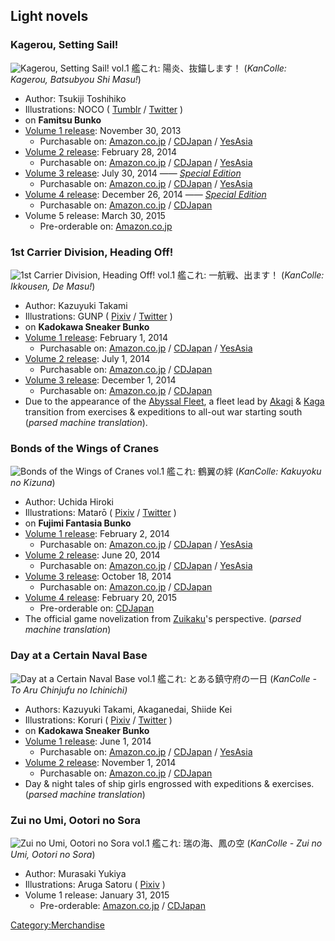 ==Light novels==

===Kagerou, Setting Sail!===
[[File:Lightnovel_kagerou.jpg|thumb|right|''Kagerou, Setting Sail! vol.1'']]
艦これ: 陽炎、抜錨します！ (''KanColle: Kagerou, Batsubyou Shi Masu!'')
* Author: Tsukiji Toshihiko
* Illustrations: NOCO ( [http://nocoweb.tumblr.com/ Tumblr] / [https://twitter.com/NOCO00 Twitter] )
* on '''Famitsu Bunko'''
* [http://www.kadokawa.co.jp/product/301309001015/ Volume 1 release]: November 30, 2013
** Purchasable on: [http://www.amazon.co.jp/dp/4047292664 Amazon.co.jp] / [http://www.cdjapan.co.jp/product/NEOBK-1571430 CDJapan] / [http://www.yesasia.com/global/1034716193-0-0-0-en/info.html YesAsia]
* [http://www.kadokawa.co.jp/product/301312001173/ Volume 2 release]: February 28, 2014
** Purchasable on: [http://www.amazon.co.jp/dp/4047294616 Amazon.co.jp] / [http://www.cdjapan.co.jp/product/NEOBK-1610030 CDJapan] / [http://www.yesasia.com/global/1035224972-0-0-0-en/info.html YesAsia]
* [http://www.kadokawa.co.jp/product/301405003450/ Volume 3 release]: July 30, 2014 —— [http://www.kadokawa.co.jp/product/301405003451/ ''Special Edition'']
** Purchasable on: [http://www.amazon.co.jp/dp/4047297682 Amazon.co.jp] / [http://www.cdjapan.co.jp/product/NEOBK-1671938 CDJapan] / [http://www.yesasia.com/global/1036386230-0-0-0-en/info.html YesAsia]
* [http://www.kadokawa.co.jp/product/301410000753/ Volume 4 release]: December 26, 2014 —— [http://www.kadokawa.co.jp/product/301410000752/ ''Special Edition'']
** Purchasable on: [http://www.amazon.co.jp/dp/4047301124 Amazon.co.jp] / [http://www.cdjapan.co.jp/product/NEOBK-1735131 CDJapan]
* Volume 5 release: March 30, 2015
** Pre-orderable on: [http://www.amazon.co.jp/dp/4047303070 Amazon.co.jp]
{{clear}}


===1st Carrier Division, Heading Off!===
[[File:KanColle Ikkōsen, De masu!.jpg|thumb|right|''1st Carrier Division, Heading Off! vol.1'']]
艦これ: 一航戦、出ます！ (''KanColle: Ikkousen, De Masu!'')
* Author: Kazuyuki Takami
* Illustrations: GUNP ( [http://www.pixiv.net/member.php?id=2446186 Pixiv] / [https://twitter.com/gunp_m Twitter] )
* on '''Kadokawa Sneaker Bunko'''
* [http://www.kadokawa.co.jp/product/321310000112/ Volume 1 release]: February 1, 2014
** Purchasable on: [http://www.amazon.co.jp/dp/4041011981 Amazon.co.jp] / [http://www.cdjapan.co.jp/product/NEOBK-1618602 CDJapan] / [http://www.yesasia.com/global/1035097498-0-0-0-en/info.html YesAsia]
* [http://www.kadokawa.co.jp/product/321310000113/ Volume 2 release]: July 1, 2014
** Purchasable on: [http://www.amazon.co.jp/dp/4041015235 Amazon.co.jp] / [http://www.cdjapan.co.jp/product/NEOBK-1668383 CDJapan]
* [http://www.kadokawa.co.jp/product/321408000198/ Volume 3 release]: December 1, 2014
** Purchasable on: [http://www.amazon.co.jp/dp/4041024412 Amazon.co.jp] / [http://www.cdjapan.co.jp/product/NEOBK-1741631 CDJapan]
* Due to the appearance of the [[Enemy Vessel|Abyssal Fleet]], a fleet lead by [[Akagi]] & [[Kaga]] transition from exercises & expeditions to all-out war starting south (''parsed machine translation'').
{{clear}}


===Bonds of the Wings of Cranes===
[[File:Kakuyoku no Kizuna.jpg|thumb|right|''Bonds of the Wings of Cranes vol.1'']]
艦これ: 鶴翼の絆 (''KanColle: Kakuyoku no Kizuna'')
* Author: Uchida Hiroki
* Illustrations: Matarō ( [http://www.pixiv.net/member.php?id=1864423 Pixiv] / [https://twitter.com/MATARO_777 Twitter] )
* on '''Fujimi Fantasia Bunko'''
* [http://www.kadokawa.co.jp/product/301310010320/ Volume 1 release]: February 2, 2014
** Purchasable on: [http://www.amazon.co.jp/dp/4040700325 Amazon.co.jp] / [http://www.cdjapan.co.jp/product/NEOBK-1610034 CDJapan] / [http://www.yesasia.com/global/1035169776-0-0-0-en/info.html YesAsia]
* [http://www.kadokawa.co.jp/product/301403000614/ Volume 2 release]: June 20, 2014
** Purchasable on: [http://www.amazon.co.jp/dp/4040702107 Amazon.co.jp] / [http://www.cdjapan.co.jp/product/NEOBK-1662560 CDJapan] / [http://www.yesasia.com/global/1035882190-0-0-0-en/info.html YesAsia]
* [http://www.kadokawa.co.jp/product/321407000085/ Volume 3 release]: October 18, 2014
** Purchasable on: [http://www.amazon.co.jp/dp/404070360X Amazon.co.jp] / [http://www.cdjapan.co.jp/product/NEOBK-1709154 CDJapan]
* [http://www.kadokawa.co.jp/product/321407000083/ Volume 4 release]: February 20, 2015
** Pre-orderable on: [http://www.cdjapan.co.jp/product/NEOBK-1760088 CDJapan]
* The official game novelization from [[Zuikaku]]'s perspective. (''parsed machine translation'')
{{clear}}


===Day at a Certain Naval Base===
[[File:To Aru Chinjufu no Ichinichi.jpg ‎|thumb|right|''Day at a Certain Naval Base vol.1'']]
艦これ: とある鎮守府の一日 (''KanColle - To Aru Chinjufu no Ichinichi)''
* Authors: Kazuyuki Takami, Akaganedai, Shiide Kei
* Illustrations: Koruri ( [http://www.pixiv.net/member.php?id=197506 Pixiv] / [https://twitter.com/ko_ru_ri Twitter] )
* on '''Kadokawa Sneaker Bunko'''
* [http://www.kadokawa.co.jp/product/321310000114/ Volume 1 release]: June 1, 2014
** Purchasable on: [http://www.amazon.co.jp/dp/4041015243 Amazon.co.jp] / [http://www.cdjapan.co.jp/product/NEOBK-1654665 CDJapan] / [http://www.yesasia.com/global/1035769380-0-0-0-en/info.html YesAsia]
* [http://www.kadokawa.co.jp/product/321407000111/ Volume 2 release]: November 1, 2014
** Purchasable on: [http://www.amazon.co.jp/dp/4041022711 Amazon.co.jp] / [http://www.cdjapan.co.jp/product/NEOBK-1732390 CDJapan]
* Day & night tales of ship girls engrossed with expeditions & exercises. (''parsed machine translation'')
{{clear}}


===Zui no Umi, Ootori no Sora===
[[File:Zui_no_Umi_Ootori_no_Sora-vol1-cover.jpg|thumb|right|''Zui no Umi, Ootori no Sora vol.1'']]
艦これ: 瑞の海、鳳の空 (''KanColle - Zui no Umi, Ootori no Sora'')
* Author: Murasaki Yukiya
* Illustrations: Aruga Satoru ( [http://www.pixiv.net/member.php?id=28781 Pixiv] )
* Volume 1 release: January 31, 2015
** Pre-orderable: [http://www.amazon.co.jp/dp/4041027624 Amazon.co.jp] / [http://www.cdjapan.co.jp/product/NEOBK-1761837 CDJapan]
{{clear}}
[[Category:Merchandise]]